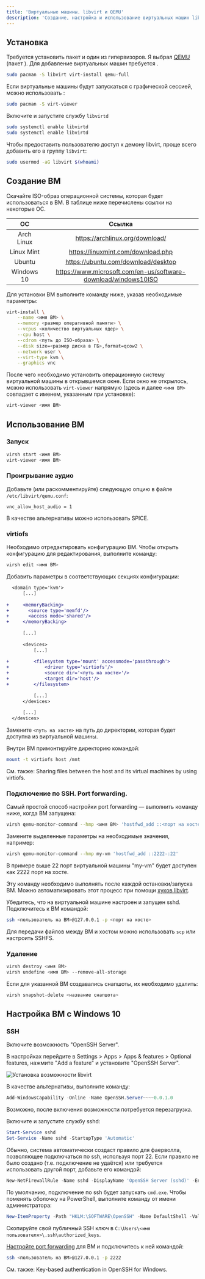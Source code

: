 ```yaml
---
title: 'Виртуальные машины. libvirt и QEMU'
description: 'Создание, настройка и использование виртуальных машин libirt с гипервизором QEMU'
---
```




## Установка

Требуется установить пакет <ArchPkg pkg="libvirt" /> и один из гипервизоров. Я
выбрал [QEMU](https://www.qemu.org/) (пакет <ArchPkg pkg="qemu-full" />). Для
добавление виртуальных машин требуется <ArchPkg pkg="virt-install" />.

```sh
sudo pacman -S libvirt virt-install qemu-full
```

<Repology pkg="libvirt" title="Статус сборки (libvirt)" />
<Repology pkg="qemu" title="Статус сборки (qemu)" />

Если виртуальные машины будут запускаться с графической сессией, можно
использовать <ArchPkg pkg="virt-viewer" />:

```sh
sudo pacman -S virt-viewer
```

<Repology pkg="virt-viewer" />

Включите и запустите службу `libvirtd`

```sh
sudo systemctl enable libvirtd
sudo systemctl enable libvirtd
```

Чтобы предоставить пользователю доступ к демону libvirt, проще всего добавить
его в группу `libvirt`:

```sh
sudo usermod -aG libvirt $(whoami)
```

## Создание ВМ

Скачайте ISO-образ операционной системы, которая будет использоваться в ВМ.
В таблице ниже перечислены ссылки на некоторые ОС.

|     ОС     |                             Ссылка                             |
| :--------: | :------------------------------------------------------------: |
| Arch Linux |                https://archlinux.org/download/                 |
| Linux Mint |               https://linuxmint.com/download.php               |
|   Ubuntu   |              https://ubuntu.com/download/desktop               |
| Windows 10 | https://www.microsoft.com/en-us/software-download/windows10ISO |

Для установки ВМ выполните команду ниже, указав необходимые параметры:

```sh /<.*>/
virt-install \
    --name <имя ВМ> \
    --memory <размер оперативной памяти> \
    --vcpus <количество виртуальных ядер> \
    --cpu host \
    --cdrom <путь до ISO-образа> \
    --disk size=<размер диска в ГБ>,format=qcow2 \
    --network user \
    --virt-type kvm \
    --graphics vnc
```

После чего необходимо установить операционную систему виртуальной машины в
открывшемся окне. Если окно не открылось, можно использовать `virt-viewer`
напрямую (здесь и далее `<имя ВМ>` совпадает с именем, указанным при
установке):

```sh
virt-viewer <имя ВМ>
```

## Использование ВМ

### Запуск

```sh
virsh start <имя ВМ>
virt-viewer <имя ВМ>
```

### Проигрывание аудио

Добавьте (или раскомментируйте) следующую опцию в файле
`/etc/libvirt/qemu.conf`:

```
vnc_allow_host_audio = 1
```

В качестве альтернативы можно использовать
<SourceLink href="https://wiki.archlinux.org/title/QEMU#SPICE">SPICE</SourceLink>.

### virtiofs

Необходимо отредактировать конфигурацию ВМ. Чтобы открыть конфигурацию для
редактирования, выполните команду:

```sh
virsh edit <имя ВМ>
```

Добавить параметры в соответствующих секциях конфигурации:

```diff lang="xml" /<путь на хосте>/
  <domain type='kvm'>
      [...]
  
+     <memoryBacking>
+       <source type='memfd'/>
+       <access mode='shared'/>
+     </memoryBacking>
  
      [...]
  
      <devices>
          [...]
  
+         <filesystem type='mount' accessmode='passthrough'>
+             <driver type='virtiofs'/>
+             <source dir='<путь на хосте>'/>
+             <target dir='host'/>
+         </filesystem>
  
          [...]
      </devices>
  
      [...]
  </devices>
```


Замените `<путь на хосте>` на путь до директории, которая будет доступна из
виртуальной машины.

Внутри ВМ примонтируйте директорию командой:

```sh
mount -t virtiofs host /mnt
```

См. также:
<SourceLink href="https://docs.redhat.com/en/documentation/red_hat_enterprise_linux/9/html/configuring_and_managing_virtualization/sharing-files-between-the-host-and-its-virtual-machines_configuring-and-managing-virtualization#sharing-files-between-the-host-and-its-virtual-machines-using-virtio-fs_sharing-files-between-the-host-and-its-virtual-machines">Sharing files between the host and its virtual machines by using virtiofs</SourceLink>.

### Подключение по SSH. Port forwarding.

Самый простой способ настройки port forwarding &mdash; выполнить команду ниже,
когда ВМ запущена:

```sh /<.*?>/
virsh qemu-monitor-command --hmp <имя ВМ> 'hostfwd_add ::<порт на хосте>-:<порт на ВМ>'
```

Замените выделенные параметры на необходимые значения, например:

```sh
virsh qemu-monitor-command --hmp my-vm 'hostfwd_add ::2222-:22'
```

В примере выше 22 порт виртуальной машины "my-vm" будет доступен как 2222 порт
на хосте.

Эту команду необходимо выполнять после каждой остановки/запуска ВМ. Можно
автоматизировать этот процесс при помощи [хуков
libvirt](https://libvirt.org/hooks.html).

Убедитесь, что на виртуальной машине настроен и запущен sshd. Подключитесь к ВМ
командой:

```sh /<.*?>/
ssh <пользователь на ВМ>@127.0.0.1 -p <порт на хосте>
```

Для передачи файлов между ВМ и хостом можно использовать `scp` или настроить
SSHFS.

### Удаление

```sh
virsh destroy <имя ВМ>
virsh undefine <имя ВМ> --remove-all-storage
```

Если для указанной ВМ создавались снапшоты, их необходимо удалить:

```sh
virsh snapshot-delete <название снапшота>
```

## Настройка ВМ с Windows 10

### SSH

Включите возможность "OpenSSH Server".

В настройках перейдите в Settings > Apps > Apps & features > Optional features,
нажмите "Add a feature" и установите "OpenSSH Server".

![Установка возможности libvirt](img/libvirt-win10-openssh.webp)

В качестве альтернативы, выполните команду:

```powershell
Add-WindowsCapability -Online -Name OpenSSH.Server~~~~0.0.1.0
```

Возможно, после включения возможности потребуется перезагрузка.

Включите и запустите службу sshd:

```powershell
Start-Service sshd
Set-Service -Name sshd -StartupType 'Automatic'
```

Обычно, система автоматически создаст правило для фаерволла, позволяющее
подключаться по ssh, используя порт 22. Если правило не было создано (т.е.
подключение не удаётся) или требуется использовать другой порт, добавьте его
командой:

```powershell
New-NetFirewallRule -Name sshd -DisplayName 'OpenSSH Server (sshd)' -Enabled True -Direction Inbound -Protocol TCP -Action Allow -LocalPort 22 -Program "C:\Windows\System32\OpenSSH\sshd.exe"
```

По умолчанию, подключение по ssh будет запускать `cmd.exe`. Чтобы поменять
оболочку на PowerShell, выполните команду от имени администратора:

```powershell
New-ItemProperty -Path "HKLM:\SOFTWARE\OpenSSH" -Name DefaultShell -Value "C:\Windows\System32\WindowsPowerShell\v1.0\powershell.exe" -PropertyType String -Force
```

Скопируйте свой публичный SSH ключ в
`C:\Users\<имя пользователя>\.ssh\authorized_keys`.

[Настройте port forwarding](#подключение-по-ssh-port-forwarding) для ВМ и
подключитесь к ней командой:

```sh
ssh <пользователь на ВМ>@127.0.0.1 -p 2222
```

См. также:
<SourceLink href="https://learn.microsoft.com/en-us/windows-server/administration/openssh/openssh_keymanagement">Key-based authentication in OpenSSH for Windows</SourceLink>.
